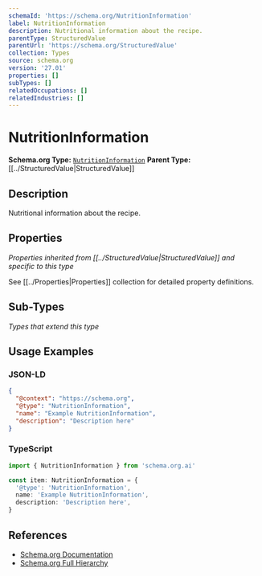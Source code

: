 ```yaml
---
schemaId: 'https://schema.org/NutritionInformation'
label: NutritionInformation
description: Nutritional information about the recipe.
parentType: StructuredValue
parentUrl: 'https://schema.org/StructuredValue'
collection: Types
source: schema.org
version: '27.01'
properties: []
subTypes: []
relatedOccupations: []
relatedIndustries: []
---
```

# NutritionInformation

**Schema.org Type:** [`NutritionInformation`](https://schema.org/NutritionInformation)
**Parent Type:** [[../StructuredValue|StructuredValue]]

## Description

Nutritional information about the recipe.

## Properties

*Properties inherited from [[../StructuredValue|StructuredValue]] and specific to this type*

See [[../Properties|Properties]] collection for detailed property definitions.

## Sub-Types

*Types that extend this type*

## Usage Examples

### JSON-LD

```json
{
  "@context": "https://schema.org",
  "@type": "NutritionInformation",
  "name": "Example NutritionInformation",
  "description": "Description here"
}
```

### TypeScript

```typescript
import { NutritionInformation } from 'schema.org.ai'

const item: NutritionInformation = {
  '@type': 'NutritionInformation',
  name: 'Example NutritionInformation',
  description: 'Description here',
}
```

## References

- [Schema.org Documentation](https://schema.org/NutritionInformation)
- [Schema.org Full Hierarchy](https://schema.org/docs/full.html)
